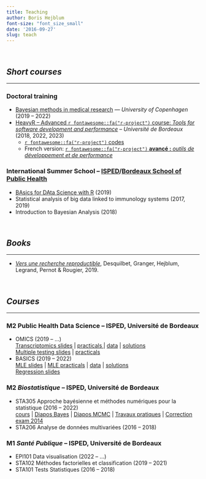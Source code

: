 ```yaml
---
title: Teaching
author: Boris Hejblum
font-size: "font_size_small"
date: '2016-09-27'
slug: teach
---
```



</br>

## *Short courses*

***

### Doctoral training

 * [Bayesian methods in medical research](https://bayesbiomed.borishejblum.science) --- *University of Copenhagen* (2019 -- 2022)
 * [HeavyR -- Advanced `r fontawesome::fa("r-project")` course: *Tools for software development and performance*](https://heavyr.borishejblum.science) – *Université de Bordeaux* (2018, 2022, 2023)  
    + [`r fontawesome::fa("r-project")` codes](https://github.com/borishejblum/mypkgr/archive/refs/tags/v2022.tar.gz)
    + French version: [`r fontawesome::fa("r-project")` **avancé :** *outils de développement et de performance*](https://r-dev-perf.borishejblum.science)

### International Summer School -- [ISPED](http://www.isped.u-bordeaux.fr/Formation/Ecoled%C3%A9t%C3%A9.aspx)/[Bordeaux School of Public Health](http://bss-publichealth.u-bordeaux.fr/en/Program/Course-n-1-Statistical-analysis-of-big-data-linked-to-immunology-systems/r742.html)
  
  * [BAsics for DAta Science with R](/badas) (2019)
  * Statistical analysis of big data linked to immunology systems (2017, 2019)
  * Introduction to Bayesian Analysis (2018)


</br>

## *Books*

***

  * [*Vers une recherche reproductible*](https://rr-france.github.io/bookrr/), Desquilbet, Granger, Hejblum, Legrand, Pernot & Rougier, 2019.
  


</br>

## *Courses*

***

### M2 Public Health Data Science -- ISPED, Université de Bordeaux
  
  * OMICS (2019 -- ...)  
   [Transcriptomics slides](/files/transcriptomics-eur/TranscriptomicsData.pdf) | <a href="/html/m2phds-omics/transcriptomics_M2PHDS_OMICS_practicals.html" target="_blank"> practicals </a> | [data](/files/transcriptomics-eur/SinghaniaTB_data.Rdata) | <a href="/html/m2phds-omics/transcriptomics_M2PHDS_OMICS_practicals_solutions.html" target="_blank">solutions </a>  
   [Multiple testing slides](/files/transcriptomics-eur/MultiTests_Slides.pdf) | <a href="/html/m2phds-omics/multitests_M2PHDS_OMICS_practicals.html" target="_blank"> practicals </a>
  * BASICS (2019 -- 2022)  
  <a href="/html/m2phds-basics/biostatistics_basics_MLEslides.html" target="_blank">MLE slides</a> | <a href="/html/m2phds-basics/biostatistics_basics_MLEpracticals.html" target="_blank">MLE practicals</a> | [data](/files/birthweight_data.txt) | <a href="/html/m2phds-basics/biostatistics_basics_MLEpracticals_solutions.html" target="_blank">solutions</a>  
  <a href="/html/m2phds-basics/biostatistics_basics_REGslides.html" target="_blank">Regression slides</a> 
   

### M2 *Biostatistique* -- ISPED, Université de Bordeaux

  * STA305 Approche bayésienne et méthodes numériques pour la statistique (2016 -- 2022)  
  <a href="/files/STA305cours_etud.pdf" target="_blank">cours</a> | <a href="/files/STA305slides_Bayes.pdf" target="_blank">Diapos Bayes</a> | <a href="/files/STA305slides_MCMC.pdf" target="_blank">Diapos MCMC</a> | <a href="/html/STA305/STA305_TP_enonce.html" target="_blank">Travaux pratiques</a> <!-- - <a href="/html/STA305/STA305_TP_correction.html" target="_blank">correction</a> -->| <a href="/files/ExamBayes_20132014_ALL_COR.pdf" target="_blank">Correction exam 2014</a>
  * STA206 Analyse de données multivariées (2016 -- 2018)


### M1 *Santé Publique* -- ISPED, Université de Bordeaux

  * EPI101 Data visualisation (2022 -- ...)
  * STA102 Méthodes factorielles et classification (2019 -- 2021)
  * STA101 Tests Statistiques (2016 -- 2018)


